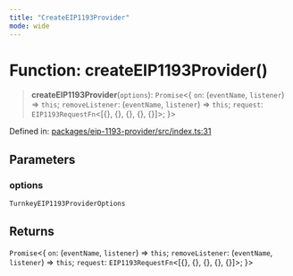 ```yaml
---
title: "CreateEIP1193Provider"
mode: wide
---
```

  
# Function: createEIP1193Provider()

> **createEIP1193Provider**(`options`): `Promise`\<\{ `on`: (`eventName`, `listener`) => `this`; `removeListener`: (`eventName`, `listener`) => `this`; `request`: `EIP1193RequestFn`\<\[\{\}, \{\}, \{\}, \{\}, \{\}\]\>; \}\>

Defined in: [packages/eip-1193-provider/src/index.ts:31](https://github.com/tkhq/sdk/blob/94193410cf3571aa019a0b9408107eeb43e39e16/packages/eip-1193-provider/src/index.ts#L31)

## Parameters

### options

`TurnkeyEIP1193ProviderOptions`

## Returns

`Promise`\<\{ `on`: (`eventName`, `listener`) => `this`; `removeListener`: (`eventName`, `listener`) => `this`; `request`: `EIP1193RequestFn`\<\[\{\}, \{\}, \{\}, \{\}, \{\}\]\>; \}\>
